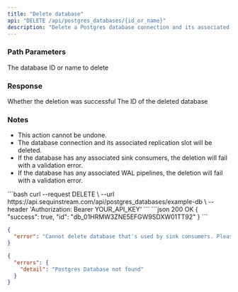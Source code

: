 ```yaml
---
title: "Delete database"
api: "DELETE /api/postgres_databases/{id_or_name}"
description: "Delete a Postgres database connection and its associated replication slot."
---
```


### Path Parameters

<ParamField path="id_or_name" type="string" required>
  The database ID or name to delete
</ParamField>

### Response

<ResponseField name="success" type="boolean">
  Whether the deletion was successful
</ResponseField>

<ResponseField name="id" type="string">
  The ID of the deleted database
</ResponseField>

### Notes

- This action cannot be undone.
- The database connection and its associated replication slot will be deleted.
- If the database has any associated sink consumers, the deletion will fail with a validation error.
- If the database has any associated WAL pipelines, the deletion will fail with a validation error.

<RequestExample>
```bash
curl --request DELETE \
  --url https://api.sequinstream.com/api/postgres_databases/example-db \
  --header 'Authorization: Bearer YOUR_API_KEY'
```
</RequestExample>

<ResponseExample>
```json 200 OK
{
  "success": true,
  "id": "db_01HRMW3ZNE5EFGW9SDXW01TT92"
}
```

```json 422 Unprocessable Entity
{
  "error": "Cannot delete database that's used by sink consumers. Please delete associated sink consumers first."
}
```

```json 404 Not Found
{
  "errors": {
    "detail": "Postgres Database not found"
  }
}
```
</ResponseExample> 